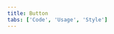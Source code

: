 ```yaml
---
title: Button
tabs: ['Code', 'Usage', 'Style']
---
```


<ComponentCode
    name="Primary button"
    component="button"
    variation="button--primary"
    hasReactVersion
    hasVueVersion="button--primary"
    codepen="xeZxLe"
    >
</ComponentCode>
<ComponentCode
    name="Secondary button"
    component="button"
    variation="button--secondary"
    hasReactVersion
    hasVueVersion="button--secondary"
    codepen="OGMJxW"
    >
</ComponentCode>
<ComponentCode
    name="Tertiary button"
    component="button"
    variation="button--tertiary"
    hasReactVersion
    hasVueVersion="button--tertiary"
    codepen="VNewrL"
    >
</ComponentCode>
<ComponentCode
    name="Ghost button"
    component="button"
    variation="button--ghost"
    hasReactVersion
    hasVueVersion="button--ghost"
    codepen="MRKWZz"
    >
</ComponentCode>
<ComponentCode
    name="Danger button"
    component="button"
    variation="button--danger"
    hasReactVersion
    hasVueVersion="button--danger"
    codepen="wZMvNP"
    >
</ComponentCode>
<ComponentCode
    name="Small primary button"
    component="button"
    variation="button--primary--small"
    hasReactVersion
    hasVueVersion="button--primary&knob-small=true"
    codepen="oObNVb"
    >
</ComponentCode>
<ComponentCode
    name="Small secondary button"
    component="button"
    variation="button--secondary--small"
    hasReactVersion
    hasVueVersion="button--secondary&knob-small=true"
    codepen="ROrNbp"
    >
</ComponentCode>
<ComponentCode
    name="Small tertiary button"
    component="button"
    variation="button--tertiary--small"
    hasReactVersion
    hasVueVersion="button--tertiary&knob-small=true"
    codepen="ZZQYGN"
    >
</ComponentCode>
<ComponentCode
    name="Small ghost button"
    component="button"
    variation="button--ghost--small"
    hasReactVersion
    hasVueVersion="button--ghost&knob-small=true"
    codepen="eoJmpw"
    >
</ComponentCode>
<ComponentCode
    name="Small danger button"
    component="button"
    variation="button--danger--small"
    hasReactVersion
    hasVueVersion="button--danger&knob-small=true"
    codepen="KYVwXY"
    >
</ComponentCode>
<ComponentCode
    name="Button set"
    component="button"
    variation="button--set"
    hasReactVersion
    codepen="pBgvdX"
    >
</ComponentCode>
<ComponentDocs component="button" ></ComponentDocs>

